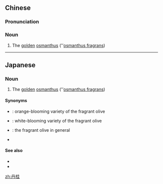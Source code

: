 ==Chinese==
{{zh-forms}}

===Pronunciation===
{{zh-pron
|m=dānguì
|c=daan1 gwai3
|cat=n
}}

===Noun===
{{zh-noun}}

# {{lb|zh|botany}} The [[golden]] [[osmanthus]] (''[[w:Osmanthus fragrans|osmanthus fragrans]])

----

==Japanese==
{{ja-kanjitab|たん|けい|yomi=on}}

===Noun===
{{ja-noun|たんけい}}

# {{sense|botany|lang=ja}} The [[golden]] [[osmanthus]] (''[[w:Osmanthus fragrans|osmanthus fragrans]])

====Synonyms====
* {{ja-r|金木犀|きんもくせい}}: orange-blooming variety of the fragrant olive
* {{ja-r|銀木犀|ぎんもくせい}}: white-blooming variety of the fragrant olive
* {{ja-r|木犀|もくせい}}: the fragrant olive in general
* {{ja-r|桂花|けいか}}

====See also====
* {{pedialite|lang=ja}}
* {{pedialite|Osmanthus fragrans}}

[[zh:丹桂]]
